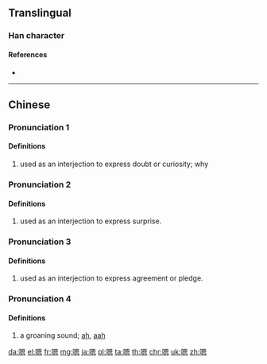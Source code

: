 {{character info/new}}
==Translingual==

===Han character===
{{Han char|rn=30|rad=口|as=10|sn=13|four=66030|canj=RWKP|ids=⿰口恩}}

====References====
* {{Han ref|kx=0204.111|hdz=10668.030|uh=55EF|ud=21999|bh=B6E2|bd=46818}}

----

==Chinese==
{{zh-forms}}

===Pronunciation 1===
{{zh-pron
|m=ńg,ń
|c=ng2
|cat=intj
}}

====Definitions====
{{zh-hanzi}}

# used as an interjection to express doubt or curiosity; why

===Pronunciation 2===
{{zh-pron
|m=ňg
|cat=intj
}}

====Definitions====
{{zh-hanzi}}

# used as an interjection to express surprise.

===Pronunciation 3===
{{zh-pron
|m=ǹg
|c=ng6
|cat=intj
}}

====Definitions====
{{zh-hanzi}}

# used as an interjection to express agreement or pledge.

===Pronunciation 4===
{{zh-pron
|m=ēn
|cat=intj
}}

====Definitions====
{{zh-hanzi}}

# a groaning sound; [[ah]], [[aah]]

{{zh-cat|Beginning}}

[[da:嗯]]
[[el:嗯]]
[[fr:嗯]]
[[mg:嗯]]
[[ja:嗯]]
[[pl:嗯]]
[[ta:嗯]]
[[th:嗯]]
[[chr:嗯]]
[[uk:嗯]]
[[zh:嗯]]